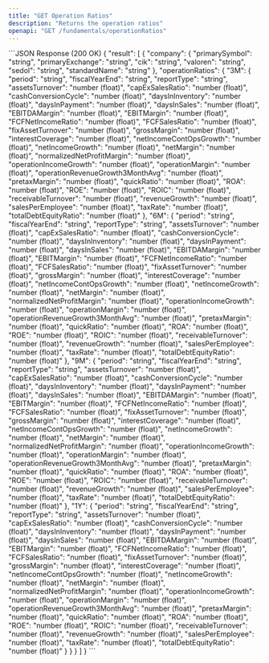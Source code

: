 ```yaml
---
title: "GET Operation Ratios"
description: "Returns the operation ratios"
openapi: "GET /fundamentals/operationRatios"
---
```

<ResponseExample>
```JSON Response (200 OK)
{
  "result": [
    {
      "company": {
        "primarySymbol": "string",
        "primaryExchange": "string",
        "cik": "string",
        "valoren": "string",
        "sedol": "string",
        "standardName": "string"
      },
      "operationRatios": {
        "3M": {
          "period": "string",
          "fiscalYearEnd": "string",
          "reportType": "string",
          "assetsTurnover": "number (float)",
          "capExSalesRatio": "number (float)",
          "cashConversionCycle": "number (float)",
          "daysInInventory": "number (float)",
          "daysInPayment": "number (float)",
          "daysInSales": "number (float)",
          "EBITDAMargin": "number (float)",
          "EBITMargin": "number (float)",
          "FCFNetIncomeRatio": "number (float)",
          "FCFSalesRatio": "number (float)",
          "fixAssetTurnover": "number (float)",
          "grossMargin": "number (float)",
          "interestCoverage": "number (float)",
          "netIncomeContOpsGrowth": "number (float)",
          "netIncomeGrowth": "number (float)",
          "netMargin": "number (float)",
          "normalizedNetProfitMargin": "number (float)",
          "operationIncomeGrowth": "number (float)",
          "operationMargin": "number (float)",
          "operationRevenueGrowth3MonthAvg": "number (float)",
          "pretaxMargin": "number (float)",
          "quickRatio": "number (float)",
          "ROA": "number (float)",
          "ROE": "number (float)",
          "ROIC": "number (float)",
          "receivableTurnover": "number (float)",
          "revenueGrowth": "number (float)",
          "salesPerEmployee": "number (float)",
          "taxRate": "number (float)",
          "totalDebtEquityRatio": "number (float)"
        },
        "6M": {
          "period": "string",
          "fiscalYearEnd": "string",
          "reportType": "string",
          "assetsTurnover": "number (float)",
          "capExSalesRatio": "number (float)",
          "cashConversionCycle": "number (float)",
          "daysInInventory": "number (float)",
          "daysInPayment": "number (float)",
          "daysInSales": "number (float)",
          "EBITDAMargin": "number (float)",
          "EBITMargin": "number (float)",
          "FCFNetIncomeRatio": "number (float)",
          "FCFSalesRatio": "number (float)",
          "fixAssetTurnover": "number (float)",
          "grossMargin": "number (float)",
          "interestCoverage": "number (float)",
          "netIncomeContOpsGrowth": "number (float)",
          "netIncomeGrowth": "number (float)",
          "netMargin": "number (float)",
          "normalizedNetProfitMargin": "number (float)",
          "operationIncomeGrowth": "number (float)",
          "operationMargin": "number (float)",
          "operationRevenueGrowth3MonthAvg": "number (float)",
          "pretaxMargin": "number (float)",
          "quickRatio": "number (float)",
          "ROA": "number (float)",
          "ROE": "number (float)",
          "ROIC": "number (float)",
          "receivableTurnover": "number (float)",
          "revenueGrowth": "number (float)",
          "salesPerEmployee": "number (float)",
          "taxRate": "number (float)",
          "totalDebtEquityRatio": "number (float)"
        },
        "9M": {
          "period": "string",
          "fiscalYearEnd": "string",
          "reportType": "string",
          "assetsTurnover": "number (float)",
          "capExSalesRatio": "number (float)",
          "cashConversionCycle": "number (float)",
          "daysInInventory": "number (float)",
          "daysInPayment": "number (float)",
          "daysInSales": "number (float)",
          "EBITDAMargin": "number (float)",
          "EBITMargin": "number (float)",
          "FCFNetIncomeRatio": "number (float)",
          "FCFSalesRatio": "number (float)",
          "fixAssetTurnover": "number (float)",
          "grossMargin": "number (float)",
          "interestCoverage": "number (float)",
          "netIncomeContOpsGrowth": "number (float)",
          "netIncomeGrowth": "number (float)",
          "netMargin": "number (float)",
          "normalizedNetProfitMargin": "number (float)",
          "operationIncomeGrowth": "number (float)",
          "operationMargin": "number (float)",
          "operationRevenueGrowth3MonthAvg": "number (float)",
          "pretaxMargin": "number (float)",
          "quickRatio": "number (float)",
          "ROA": "number (float)",
          "ROE": "number (float)",
          "ROIC": "number (float)",
          "receivableTurnover": "number (float)",
          "revenueGrowth": "number (float)",
          "salesPerEmployee": "number (float)",
          "taxRate": "number (float)",
          "totalDebtEquityRatio": "number (float)"
        },
        "1Y": {
          "period": "string",
          "fiscalYearEnd": "string",
          "reportType": "string",
          "assetsTurnover": "number (float)",
          "capExSalesRatio": "number (float)",
          "cashConversionCycle": "number (float)",
          "daysInInventory": "number (float)",
          "daysInPayment": "number (float)",
          "daysInSales": "number (float)",
          "EBITDAMargin": "number (float)",
          "EBITMargin": "number (float)",
          "FCFNetIncomeRatio": "number (float)",
          "FCFSalesRatio": "number (float)",
          "fixAssetTurnover": "number (float)",
          "grossMargin": "number (float)",
          "interestCoverage": "number (float)",
          "netIncomeContOpsGrowth": "number (float)",
          "netIncomeGrowth": "number (float)",
          "netMargin": "number (float)",
          "normalizedNetProfitMargin": "number (float)",
          "operationIncomeGrowth": "number (float)",
          "operationMargin": "number (float)",
          "operationRevenueGrowth3MonthAvg": "number (float)",
          "pretaxMargin": "number (float)",
          "quickRatio": "number (float)",
          "ROA": "number (float)",
          "ROE": "number (float)",
          "ROIC": "number (float)",
          "receivableTurnover": "number (float)",
          "revenueGrowth": "number (float)",
          "salesPerEmployee": "number (float)",
          "taxRate": "number (float)",
          "totalDebtEquityRatio": "number (float)"
        }
      }
    }
  ]
}
```
</ResponseExample>